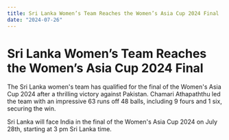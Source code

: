 ```yaml
---
title: Sri Lanka Women’s Team Reaches the Women’s Asia Cup 2024 Final
date: "2024-07-26"
---
```


# Sri Lanka Women’s Team Reaches the Women’s Asia Cup 2024 Final

The Sri Lanka women's team has qualified for the final of the Women's Asia Cup 2024 after a thrilling victory against Pakistan. Chamari Athapaththu led the team with an impressive 63 runs off 48 balls, including 9 fours and 1 six, securing the win.

Sri Lanka will face India in the final of the Women's Asia Cup 2024 on July 28th, starting at 3 pm Sri Lanka time.
